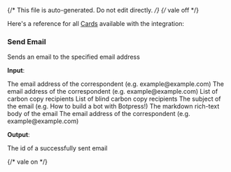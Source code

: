 {/* This file is auto-generated. Do not edit directly. */}
{/* vale off */}

Here's a reference for all [Cards](/learn/reference/cards/) available with the integration:

### Send Email

Sends an email to the specified email address

**Input**:

<Expandable title="input fields">
  <ResponseField
    name="from"
    type="string (email)"
    required
  >
    The email address of the correspondent (e.g. example@example.com)
  </ResponseField>
  <ResponseField
    name="to"
    type="string (email)"
    required
  >
    The email address of the correspondent (e.g. example@example.com)
  </ResponseField>
  <ResponseField
    name="cc"
    type="array"
  >
    List of carbon copy recipients
  </ResponseField>
  <ResponseField
    name="bcc"
    type="array"
  >
    List of blind carbon copy recipients
  </ResponseField>
  <ResponseField
    name="subject"
    type="string"
    required
  >
    The subject of the email (e.g. How to build a bot with Botpress!)
  </ResponseField>
  <ResponseField
    name="body"
    type="string"
    required
  >
    The markdown rich-text body of the email
  </ResponseField>
  <ResponseField
    name="replyTo"
    type="string (email)"
  >
    The email address of the correspondent (e.g. example@example.com)
  </ResponseField>
</Expandable>

**Output**:

<Expandable title="output">
  <ResponseField
    name="emailId"
    type="string"
    required
  >
    The id of a successfully sent email
  </ResponseField>
</Expandable>


{/* vale on */}